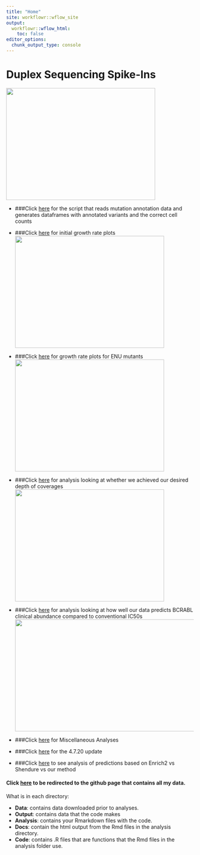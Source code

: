 ```yaml
---
title: "Home"
site: workflowr::wflow_site
output:
  workflowr::wflow_html:
    toc: false
editor_options:
  chunk_output_type: console
---
```


# **Duplex Sequencing Spike-Ins**  

<img src="assets/ds_coverages.png" width="400" height="300"  alt="">  

* ###Click [here](twinstrand_spikeins_data_generation.html) for the script that reads mutation annotation data and generates dataframes with annotated variants and the correct cell counts  

* ###Click [here](growthrate_plots.html) for initial growth rate plots  
<img src="assets/growthrates.png" width="400" height="300"  alt="">  

* ###Click [here](growthrate_plots_ENU.html) for growth rate plots for ENU mutants
<img src="assets/growthrates_ENU.png" width="400" height="300"  alt="">  

* ###Click [here](spikeins_depthofcoverages.html) for analysis looking at whether we achieved our desired depth of coverages
<img src="assets/coverages.png" width="400" height="300"  alt="">  

* ###Click [here](clinical_abundance_predictions.html) for analysis looking at how well our data predicts BCRABL clinical abundance compared to conventional IC50s
<img src="assets/clinical_abundance_predictions.png" width="600" height="300"  alt="">  

* ###Click [here](misc.html) for Miscellaneous Analyses

* ###Click [here](4_7_20_update.html) for the 4.7.20 update

* ###Click [here](nonlinear_growth_analysis.html) to see analysis of predictions based on Enrich2 vs Shendure vs our method



#### Click [here](https://github.com/haiderinam/duplex_sequencing_screen) to be redirected to the github page that contains all my data.  


What is in each directory:  
  
* __Data__: contains data downloaded prior to analyses.  
* __Output__: contains data that the code makes  
* __Analysis__: contains your Rmarkdown files with the code.  
* __Docs__: contain the html output from the Rmd files in the analysis directory.  
* __Code__: contains .R files that are functions that the Rmd files in the analysis folder use. 
